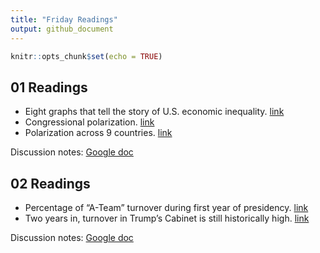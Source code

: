 ```yaml
---
title: "Friday Readings"
output: github_document
---
```


```r
knitr::opts_chunk$set(echo = TRUE)
```

## 01 Readings

- Eight graphs that tell the story of U.S. economic inequality. [link](https://equitablegrowth.org/eight-graphs-that-tell-the-story-of-u-s-economic-inequality/)
- Congressional polarization. [link](https://www.vox.com/2015/4/23/8485443/polarization-congress-visualization)
- Polarization across 9 countries. [link](https://www.vox.com/2020/1/24/21076232/polarization-america-international-party-political)

Discussion notes: [Google doc](https://docs.google.com/document/d/1x6tZvCa8zJHzq36wvtLz0ONQXj1v3S-gORjxEohSdqM/edit?usp=share_link)


## 02 Readings

- Percentage of "A-Team" turnover during first year of presidency. [link](https://www.axios.com/2022/01/20/first-look-bidens-year-one-turnover)
- Two years in, turnover in Trump's Cabinet is still historically high. [link](https://fivethirtyeight.com/features/two-years-in-turnover-in-trumps-cabinet-is-still-historically-high/)

Discussion notes: [Google doc](https://docs.google.com/document/d/1wLXUqxkSRUtdAASyrQuAMP_qiGIOLYx4emdKGhQvFFg/edit?usp=sharing)
